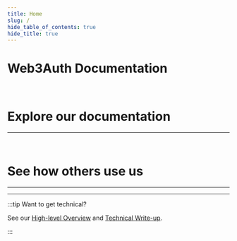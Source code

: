 ```yaml
---
title: Home
slug: /
hide_table_of_contents: true
hide_title: true
---
```



# Web3Auth Documentation

<QuickStartOverview />

<br />

# Explore our documentation

---

<QuickNavigation />

<br />

# See how others use us

---

<UsecaseCards />

---

:::tip Want to get technical?

See our [High-level Overview](https://medium.com/toruslabs/what-distributed-key-generation-is-866adc79620) and
[Technical Write-up](overview/key-management-and-security).

:::
